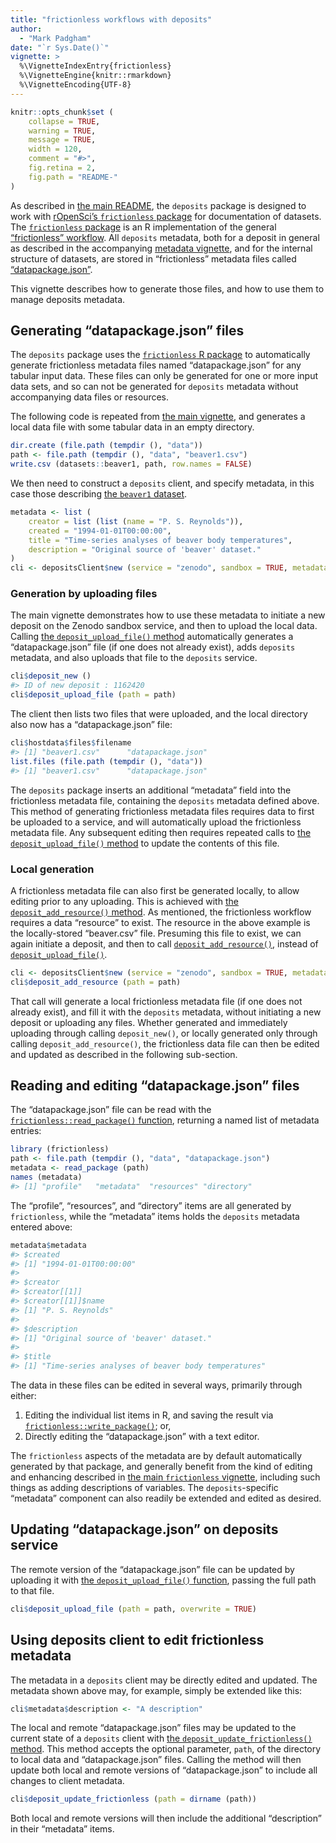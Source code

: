 ```yaml
---
title: "frictionless workflows with deposits"
author: 
  - "Mark Padgham"
date: "`r Sys.Date()`"
vignette: >
  %\VignetteIndexEntry{frictionless}
  %\VignetteEngine{knitr::rmarkdown}
  %\VignetteEncoding{UTF-8}
---
```


```r
knitr::opts_chunk$set (
    collapse = TRUE,
    warning = TRUE,
    message = TRUE,
    width = 120,
    comment = "#>",
    fig.retina = 2,
    fig.path = "README-"
)
```

As described in [the main
README](https://docs.ropensci.org/deposits/index.html#the-deposits-workflow),
the `deposits` package is designed to work with [rOpenSci's `frictionless`
package](https://docs.ropensci.org/frictionless) for documentation of datasets.
The [`frictionless` package](https://docs.ropensci.org/frictionless) is an R
implementation of the general ["frictionless"
workflow](https://frictionlessdata.io). All `deposits` metadata, both for a
deposit in general as described in the accompanying [metadata
vignette](https://docs.ropensci.org/deposits/articles/metadata.html), and for
the internal structure of datasets, are stored in "frictionless" metadata files
called
["datapackage.json"](https://frictionlessdata.io/blog/2016/07/21/publish-any/#_2-add-a-datapackage-json-file).

This vignette describes how to generate those files, and how to use them to
manage deposits metadata.

## Generating "datapackage.json" files

The `deposits` package uses the [`frictionless` R
package](https://docs.ropensci.org/frictionless) to automatically generate
frictionless metadata files named "datapackage.json" for any tabular input
data. These files can only be generated for one or more input data sets, and so
can not be generated for `deposits` metadata without accompanying data files or
resources.

The following code is repeated from [the main
vignette](https://docs.ropensci.org/deposits/articles/deposits.html), and
generates a local data file with some tabular data in an empty directory.

```r
dir.create (file.path (tempdir (), "data"))
path <- file.path (tempdir (), "data", "beaver1.csv")
write.csv (datasets::beaver1, path, row.names = FALSE)
```

We then need to construct a `deposits` client, and specify metadata, in this
case those describing [the `beaver1`
dataset](https://stat.ethz.ch/R-manual/R-devel/library/datasets/html/beavers.html).

```r
metadata <- list (
    creator = list (list (name = "P. S. Reynolds")),
    created = "1994-01-01T00:00:00",
    title = "Time-series analyses of beaver body temperatures",
    description = "Original source of 'beaver' dataset."
)
cli <- depositsClient$new (service = "zenodo", sandbox = TRUE, metadata = metadata)
```

### Generation by uploading files

The main vignette demonstrates how to use these metadata to initiate a new
deposit on the Zenodo sandbox service, and then to upload the local data.
Calling [the `deposit_upload_file()`
method](https://docs.ropensci.org/deposits/reference/depositsClient.html#method-deposit-upload-file-)
automatically generates a "datapackage.json" file (if one does not already
exist), adds `deposits` metadata, and also uploads that file to the `deposits`
service.

```r
cli$deposit_new ()
#> ID of new deposit : 1162420
cli$deposit_upload_file (path = path)
```

The client then lists two files that were uploaded, and the local directory
also now has a "datapackage.json" file:

```r
cli$hostdata$files$filename
#> [1] "beaver1.csv"      "datapackage.json"
list.files (file.path (tempdir (), "data"))
#> [1] "beaver1.csv"      "datapackage.json"
```

The `deposits` package inserts an additional "metadata" field into the
frictionless metadata file, containing the `deposits` metadata defined above.
This method of generating frictionless metadata files requires data to first be
uploaded to a service, and will automatically upload the frictionless metadata
file. Any subsequent editing then requires repeated calls to [the
`deposit_upload_file()`
method](https://docs.ropensci.org/deposits/reference/depositsClient.html#method-deposit-upload-file-)
to update the contents of this file.

### Local generation 

A frictionless metadata file can also first be generated locally, to allow
editing prior to any uploading. This is achieved with [the
`deposit_add_resource()`
method](https://docs.ropensci.org/deposits/reference/depositsClient.html#method-deposit-add-resource-).
As mentioned, the frictionless workflow requires a data "resource" to exist.
The resource in the above example is the locally-stored "beaver.csv" file.
Presuming this file to exist, we can again initiate a deposit, and then to call
[`deposit_add_resource()`](https://docs.ropensci.org/deposits/reference/depositsClient.html#method-deposit-add-resource-),
instead of
[`deposit_upload_file()`](https://docs.ropensci.org/deposits/reference/depositsClient.html#method-deposit-upload-file-).

```r
cli <- depositsClient$new (service = "zenodo", sandbox = TRUE, metadata = metadata)
cli$deposit_add_resource (path = path)
```

That call will generate a local frictionless metadata file (if one does not
already exist), and fill it with the `deposits` metadata, without initiating a
new deposit or uploading any files. Whether generated and immediately uploading
through calling `deposit_new()`, or locally generated only through calling
`deposit_add_resource()`, the frictionless data file can then be edited and
updated as described in the following sub-section.


## Reading and editing "datapackage.json" files

The "datapackage.json" file can be read with the
[`frictionless::read_package()`
function](https://docs.ropensci.org/frictionless/reference/read_package.html),
returning a named list of metadata entries:

```r
library (frictionless)
path <- file.path (tempdir (), "data", "datapackage.json")
metadata <- read_package (path)
names (metadata)
#> [1] "profile"   "metadata"  "resources" "directory"
```

The "profile", "resources", and "directory" items are all generated by
`frictionless`, while the "metadata" items holds the `deposits` metadata
entered above:

```r
metadata$metadata
#> $created
#> [1] "1994-01-01T00:00:00"
#>
#> $creator
#> $creator[[1]]
#> $creator[[1]]$name
#> [1] "P. S. Reynolds"
#>
#> $description
#> [1] "Original source of 'beaver' dataset."
#>
#> $title
#> [1] "Time-series analyses of beaver body temperatures"
```

The data in these files can be edited in several ways, primarily through
either:

1. Editing the individual list items in R, and saving the result via
   [`frictionless::write_package()`](https://docs.ropensci.org/frictionless/reference/write_package.html);
   or,
2. Directly editing the "datapackage.json" with a text editor.

The `frictionless` aspects of the metadata are by default automatically
generated by that package, and generally benefit from the kind of editing and
enhancing described in [the main `frictionless`
vignette](https://docs.ropensci.org/frictionless/articles/frictionless.html#create-and-edit-a-data-package),
including such things as adding descriptions of variables. The
`deposits`-specific "metadata" component can also readily be extended and
edited as desired.

## Updating "datapackage.json" on deposits service

The remote version of the "datapackage.json" file can be updated by uploading
it with [the `deposit_upload_file()`
function](https://docs.ropensci.org/deposits/reference/depositsClient.html#method-deposit-upload-file-),
passing the full path to that file.

```r
cli$deposit_upload_file (path = path, overwrite = TRUE)
```

## Using deposits client to edit frictionless metadata

The metadata in a `deposits` client may be directly edited and updated. The
metadata shown above may, for example, simply be extended like this:

```r
cli$metadata$description <- "A description"
```

The local and remote "datapackage.json" files may be updated to the current
state of a `deposits` client with [the `deposit_update_frictionless()`
method](https://docs.ropensci.org/deposits/reference/depositsClient.html#method-depositsClient-deposit_update_frictionless).
This method accepts the optional parameter, `path`, of the directory to local
data and "datapackage.json" files. Calling the method will then update both
local and remote versions of "datapackage.json" to include all changes to
client metadata.

```r
cli$deposit_update_frictionless (path = dirname (path))
```

Both local and remote versions will then include the additional "description"
in their "metadata" items.
